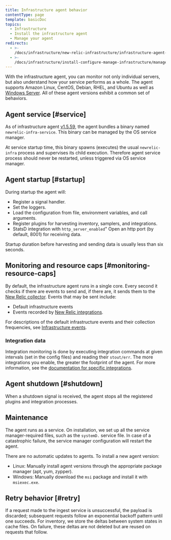 ```yaml
---
title: Infrastructure agent behavior
contentType: page
template: basicDoc
topics:
  - Infrastructure
  - Install the infrastructure agent
  - Manage your agent
redirects:
  - >-
    /docs/infrastructure/new-relic-infrastructure/infrastructure-agent-performance/infrastructure-agent-behavior/
  - >-
    /docs/infrastructure/install-configure-manage-infrastructure/manage-your-agent/infrastructure-agent-behavior/
---
```


With the infrastructure agent, you can monitor not only individual servers, but also understand how your service performs as a whole. The agent supports Amazon Linux, CentOS, Debian, RHEL, and Ubuntu as well as [Windows Server](https://docs.newrelic.com/docs/infrastructure-install-windows-server). All of these agent versions exhibit a common set of behaviors.

## Agent service [#service]

As of infrastructure agent [v1.5.59](/docs/release-notes/infrastructure-release-notes/infrastructure-agent-release-notes/new-relic-infrastructure-agent-1559), the agent bundles a binary named `newrelic-infra-service`. This binary can be managed by the OS service manager.

At service startup time, this binary spawns (executes) the usual `newrelic-infra` process and supervises its child execution. Therefore agent service process should never be restarted, unless triggered via OS service manager.

## Agent startup [#startup]

During startup the agent will:

* Register a signal handler.
* Set the loggers.
* Load the configuration from file, environment variables, and call arguments.
* Register plugins for harvesting inventory, samplers, and integrations.
* StatsD integration with `http_server_enabled`" Open an http port (by default, 8001) for receiving data.

Startup duration before harvesting and sending data is usually less than six seconds.

## Monitoring and resource caps [#monitoring-resource-caps]

By default, the infrastructure agent runs in a single core. Every second it checks if there are events to send and, if there are, it sends them to the [New Relic collector](/docs/using-new-relic/welcome-new-relic/getting-started/glossary#collector). Events that may be sent include:

* Default infrastructure events
* Events recorded by [New Relic integrations](/docs/integrations).

For descriptions of the default infrastructure events and their collection frequencies, see [Infrastructure events](/docs/infrastructure/new-relic-infrastructure/data-instrumentation/default-infrastructure-attributes-events#h2-Infrastructure-events).

### Integration data

Integration monitoring is done by executing integration commands at given intervals (set in the config files) and reading their `stout/err`. The more integrations you enable, the greater the footprint of the agent. For more information, see the [documentation for specific integrations](/docs/integrations).

## Agent shutdown [#shutdown]

When a shutdown signal is received, the agent stops all the registered plugins and integration processes.

## Maintenance

The agent runs as a service. On installation, we set up all the service manager-required files, such as the `systemD.` service file. In case of a catastrophic failure, the service manager configuration will restart the agent.

There are no automatic updates to agents. To install a new agent version:

* Linux: Manually install agent versions through the appropriate package manager (apt, yum, zypper).
* Windows: Manually download the `msi` package and install it with `msiexec.exe`.

## Retry behavior [#retry]

If a request made to the ingest service is unsuccessful, the payload is discarded; subsequent requests follow an exponential backoff pattern until one succeeds. For inventory, we store the deltas between system states in cache files. On failure, these deltas are not deleted but are reused on requests that follow.
